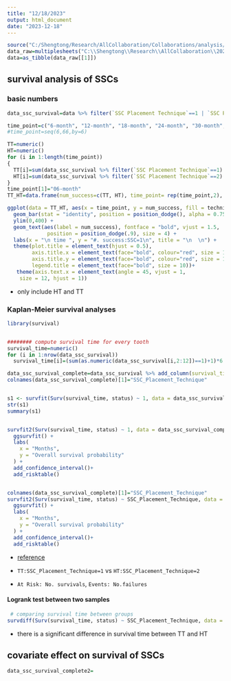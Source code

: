 ```yaml
---
title: "12/18/2023"
output: html_document
date: "2023-12-18"
---
```


```r
source("C:/Shengtong/Research/AllCollaboration/Collaborations/analysis/Rfunctions.R")
data_raw=multiplesheets("C:\\Shengtong\\Research\\AllCollaboration\\2023\\202310\\Cem\\Dr Han Excel workbook-Hall SSC study.xlsx")
data=as_tibble(data_raw[[1]])
```


## survival analysis of SSCs 

### basic numbers 

```r
data_ssc_survival=data %>% filter(`SSC Placement Technique`==1 | `SSC Placement Technique`==2 ) %>% select(`SSC Placement Technique`, `6-month`, `12-month`, `18-month`, `24-month`, `30-month`, `36-month`, `42-month`, `48-month`, `54-month`, `60-month`, `66-month`, `Age on Tx Date`, `Behavior`)

time_point=c("6-month", "12-month", "18-month", "24-month", "30-month", "36-month", "42-month", "48-month", "54-month", "60-month", "66-month")
#time_point=seq(6,66,by=6)

TT=numeric()
HT=numeric()
for (i in 1:length(time_point))
{
  TT[i]=sum(data_ssc_survival %>% filter(`SSC Placement Technique`==1) %>% select(time_point[i]) %>% pull()==1) # count survivors at every time point  
  HT[i]=sum(data_ssc_survival %>% filter(`SSC Placement Technique`==2) %>% select(time_point[i]) %>% pull()==1)
}
time_point[1]="06-month"
TT_HT=data.frame(num_success=c(TT, HT), time_point= rep(time_point,2), technique=c(rep("TT", length(time_point)), rep("HT", length(time_point))))

ggplot(data = TT_HT, aes(x = time_point, y = num_success, fill = technique)) +
  geom_bar(stat = "identity", position = position_dodge(), alpha = 0.75)  +
  ylim(0,400) +
  geom_text(aes(label = num_success), fontface = "bold", vjust = 1.5, 
             position = position_dodge(.9), size = 4) +
  labs(x = "\n time ", y = "#. success:SSC=1\n", title = "\n  \n") +
  theme(plot.title = element_text(hjust = 0.5), 
        axis.title.x = element_text(face="bold", colour="red", size = 12),
        axis.title.y = element_text(face="bold", colour="red", size = 12),
        legend.title = element_text(face="bold", size = 10))+
   theme(axis.text.x = element_text(angle = 45, vjust = 1, 
    size = 12, hjust = 1))

```
* only include HT and TT 


### Kaplan-Meier survival analyses 

```r
library(survival)


######## compute survival time for every tooth 
survival_time=numeric()
for (i in 1:nrow(data_ssc_survival))
  survival_time[i]=(sum(as.numeric(data_ssc_survival[i,2:12])==1)+1)*6 # survival time in months 

data_ssc_survival_complete=data_ssc_survival %>% add_column(survival_time=survival_time, status=rep(1, length(survival_time))) %>% drop_na()  
colnames(data_ssc_survival_complete)[1]="SSC_Placement_Technique"


s1 <- survfit(Surv(survival_time, status) ~ 1, data = data_ssc_survival_complete)
str(s1)
summary(s1)


survfit2(Surv(survival_time, status) ~ 1, data = data_ssc_survival_complete) %>% 
  ggsurvfit() +
  labs(
    x = "Months",
    y = "Overall survival probability"
  ) + 
  add_confidence_interval()+
  add_risktable()


colnames(data_ssc_survival_complete)[1]="SSC_Placement_Technique"
survfit2(Surv(survival_time, status) ~ SSC_Placement_Technique, data = data_ssc_survival_complete) %>% 
  ggsurvfit() +
  labs(
    x = "Months",
    y = "Overall survival probability"
  ) +
  add_confidence_interval()+
  add_risktable()

```
 

* [reference](https://www.emilyzabor.com/tutorials/survival_analysis_in_r_tutorial.html)

* `TT:SSC_Placement_Technique=1` vs `HT:SSC_Placement_Technique=2`

* `At Risk: No. survivals`, `Events: No.failures`


#### Logrank test between two samples 


```r
 # comparing survival time between groups
survdiff(Surv(survival_time, status) ~ SSC_Placement_Technique, data = data_ssc_survival_complete)
```
* there is a significant difference in survival time between TT and HT  


## covariate effect on survival of SSCs

```r
data_ssc_survival_complete2=
```


